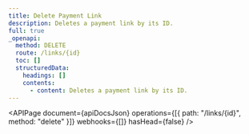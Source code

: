 ```yaml
---
title: Delete Payment Link
description: Deletes a payment link by its ID.
full: true
_openapi:
  method: DELETE
  route: /links/{id}
  toc: []
  structuredData:
    headings: []
    contents:
      - content: Deletes a payment link by its ID.
---
```



<APIPage
  document={apiDocsJson}
  operations={[{ path: "/links/{id}", method: "delete" }]}
  webhooks={[]}
  hasHead={false}
/>


